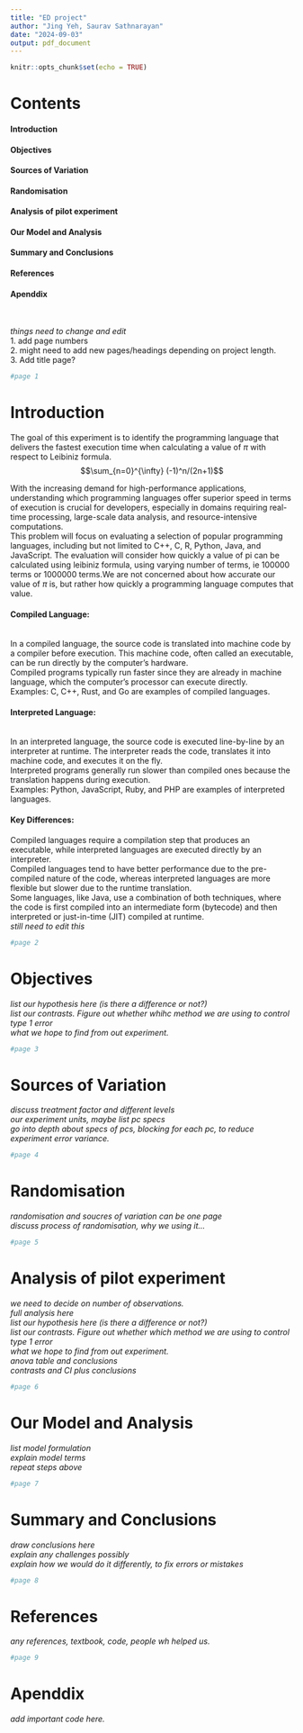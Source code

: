 ---
title: "ED project"
author: "Jing Yeh, Saurav Sathnarayan"
date: "2024-09-03"
output: pdf_document
---

```{r setup, include=FALSE}
knitr::opts_chunk$set(echo = TRUE)
```

# Contents

#### Introduction

#### Objectives

#### Sources of Variation

#### Randomisation

#### Analysis of pilot experiment

#### Our Model and Analysis

#### Summary and Conclusions

#### References

#### Apenddix

\

_things need to change and edit_
\
1. add page numbers
\
2. might need to add new pages/headings depending on project length.
\
3. Add title page?

\newpage



```{r include=FALSE}
#page 1
```

# Introduction

The goal of this experiment is to identify the programming language that delivers the fastest execution time when calculating a value of $\pi$ with respect to Leibiniz formula. $$\sum_{n=0}^{\infty} (-1)^n/(2n+1)$$

With the increasing demand for high-performance applications, understanding which programming languages offer superior speed in terms of execution is crucial for developers, especially in domains requiring real-time processing, large-scale data analysis, and resource-intensive computations.
\
This problem will focus on evaluating a selection of popular programming languages, including but not limited to C++, C, R, Python, Java, and JavaScript. The evaluation will consider how quickly a value of pi can be calculated using leibiniz formula, using varying number of terms, ie 100000 terms or 1000000 terms.We are not concerned about how accurate our value of $\pi$ is, but rather how quickly a programming language computes that value.
\

#### Compiled Language:
\
In a compiled language, the source code is translated into machine code by a compiler before execution. This machine code, often called an executable, can be run directly by the computer's hardware.
\
Compiled programs typically run faster since they are already in machine language, which the computer's processor can execute directly.
\
Examples: C, C++, Rust, and Go are examples of compiled languages.

#### Interpreted Language:
\
In an interpreted language, the source code is executed line-by-line by an interpreter at runtime. The interpreter reads the code, translates it into machine code, and executes it on the fly.
\
Interpreted programs generally run slower than compiled ones because the translation happens during execution.
\
Examples: Python, JavaScript, Ruby, and PHP are examples of interpreted languages.

#### Key Differences:
Compiled languages require a compilation step that produces an executable, while interpreted languages are executed directly by an interpreter.
\
 Compiled languages tend to have better performance due to the pre-compiled nature of the code, whereas interpreted languages are more flexible but slower due to the runtime translation.
\
Some languages, like Java, use a combination of both techniques, where the code is first compiled into an intermediate form (bytecode) and then interpreted or just-in-time (JIT) compiled at runtime.
\
_still need to edit this_


\newpage


```{r include=FALSE}
#page 2
```

# Objectives

_list our hypothesis here (is there a difference or not?)_
\
_list our contrasts. Figure out whether whihc method we are using to control type 1 error_
\
_what we hope to find from out experiment._

\newpage




```{r include=FALSE}
#page 3
```

# Sources of Variation

_discuss treatment factor and different levels_
\
_our experiment units, maybe list pc specs_
\
_go into depth about specs of pcs, blocking for each pc, to reduce experiment error variance._

\newpage




```{r include=FALSE}
#page 4
```

# Randomisation

_randomisation and soucres of variation can be one page_
\
_discuss process of randomisation, why we using it..._

\newpage


```{r include=FALSE}
#page 5
```

# Analysis of pilot experiment

_we need to decide on number of observations._
\
_full analysis here_
\
_list our hypothesis here (is there a difference or not?)_
\
_list our contrasts. Figure out whether which method we are using to control type 1 error_
\
_what we hope to find from out experiment._
\
_anova table and conclusions_
\
_contrasts and CI plus conclusions_

\newpage


```{r include=FALSE}
#page 6
```
# Our Model and Analysis

_list model formulation_
\
_explain model terms_
\
_repeat steps above_


\newpage


```{r include=FALSE}
#page 7
```
# Summary and Conclusions

_draw conclusions here_
\
_explain any challenges possibly_
\
_explain how we would do it differently, to fix errors or mistakes_
\newpage

```{r include=FALSE}
#page 8
```
# References
_any references, textbook, code, people wh helped us._
\newpage

```{r include=FALSE}
#page 9
```
# Apenddix
_add important code here._
